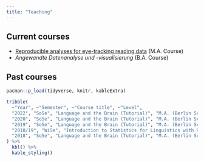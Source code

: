 ```yaml
---
title: "Teaching"
---
```


## Current courses

- [Reproducible analyses for eye-tracking reading data](https://daniela-palleschi.github.io/repo-eda/) (M.A. Course)
- *Angewandte Datenanalyse und -visualisierung* (B.A. Course)

## Past courses

```r
pacman::p_load(tidyverse, knitr, kableExtra)

tribble(
  ~"Year", ~"Semester", ~"Course title", ~"Level",
  "2022", "SoSe", "Language and the Brain (Tutorial)", "M.A. (Berlin School of Mind and Brain)",
  "2020", "SoSe", "Language and the Brain (Tutorial)", "M.A. (Berlin School of Mind and Brain)",
  "2019", "SoSe", "Language and the Brain (Tutorial)", "M.A. (Berlin School of Mind and Brain)",
  "2018/19", "WiSe", "Introduction to Statistics for Linguistics with R and RStudio", "M.A.",
  "2018", "SoSe", "Language and the Brain (Tutorial)", "M.A. (Berlin School of Mind and Brain)"
) %>% 
  kbl() %>% 
  kable_styling()
```

